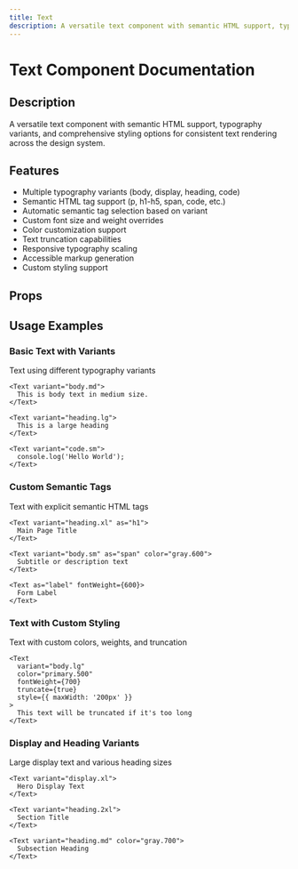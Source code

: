 ```yaml
---
title: Text
description: A versatile text component with semantic HTML support, typography variants, and comprehensive styling options for consistent text rendering across the design system.
---
```



# Text Component Documentation

## Description
A versatile text component with semantic HTML support, typography variants, and comprehensive styling options for consistent text rendering across the design system.

## Features
- Multiple typography variants (body, display, heading, code)
- Semantic HTML tag support (p, h1-h5, span, code, etc.)
- Automatic semantic tag selection based on variant
- Custom font size and weight overrides
- Color customization support
- Text truncation capabilities
- Responsive typography scaling
- Accessible markup generation
- Custom styling support

## Props

<BlendTypeTable componentMeta={textMeta} />

## Usage Examples

### Basic Text with Variants
Text using different typography variants

```tsx
<Text variant="body.md">
  This is body text in medium size.
</Text>

<Text variant="heading.lg">
  This is a large heading
</Text>

<Text variant="code.sm">
  console.log('Hello World');
</Text>
```

### Custom Semantic Tags
Text with explicit semantic HTML tags

```tsx
<Text variant="heading.xl" as="h1">
  Main Page Title
</Text>

<Text variant="body.sm" as="span" color="gray.600">
  Subtitle or description text
</Text>

<Text as="label" fontWeight={600}>
  Form Label
</Text>
```

### Text with Custom Styling
Text with custom colors, weights, and truncation

```tsx
<Text 
  variant="body.lg"
  color="primary.500"
  fontWeight={700}
  truncate={true}
  style={{ maxWidth: '200px' }}
>
  This text will be truncated if it's too long
</Text>
```

### Display and Heading Variants
Large display text and various heading sizes

```tsx
<Text variant="display.xl">
  Hero Display Text
</Text>

<Text variant="heading.2xl">
  Section Title
</Text>

<Text variant="heading.md" color="gray.700">
  Subsection Heading
</Text>
```

